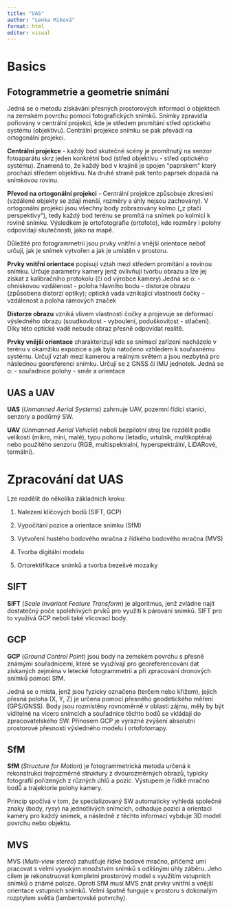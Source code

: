 ---
title: "UAS"
author: "Lenka Miková"
format: html
editor: visual
---

# Basics

## Fotogrammetrie a geometrie snímání

Jedná se o metodu získávání přesných prostorových informací o objektech na zemském povrchu pomocí fotografických snímků. Snímky zpravidla pořiovány v centrální projekci, kde je středem promítání střed optického systému (objektivu). Centrální projekce snímku se pak převádí na ortogonální projekci.

**Centrální projekce** - každý bod skutečné scény je promítnutý na senzor fotoaparátu skrz jeden konkrétní bod (střed objektivu - střed optického systému). Znamená to, že každý bod v krajině je spojen "paprskem" který prochází středem objektivu. Na druhé straně pak tento paprsek dopadá na snímkovou rovinu.

**Převod na ortogonální projekci** - Centrální projekce způsobuje zkreslení (vzdálené objekty se zdají menší, rozměry a úhly nejsou zachovány). V ortogonální projekci jsou všechny body zobrazovány kolmo („z ptačí perspektivy“), tedy každý bod terénu se promítá na snímek po kolmici k rovině snímku. Výsledkem je ortofotografie (ortofoto), kde rozměry i polohy odpovídají skutečnosti, jako na mapě.

Důležité pro fotogrammetrii jsou prvky vnitřní a vnější orientace neboť určují, jak je snímek vytvořen a jak je umístěn v prostoru.

**Prvky vnitřní orientace** popisují vztah mezi středem promítání a rovinou snímku. Určuje parametry kamery jenž ovlivňují tvorbu obrazu a lze jej získat z kalibračního protokolu (či od výrobce kamery).Jedná se o: - ohniskovou vzdálenost - poloha hlavního bodu - distorze obrazu (způsobena distorzí optiky); optická vada vznikající vlastností čočky - vzdálenost a poloha rámových značek

**Distorze obrazu** vzniká vlivem vlastností čočky a projevuje se deformací výsledného obrazu (soudkovitost - vyboulení, poduškovitost - stlačení). Díky této optické vadě nebude obraz přesně odpovídat realitě.

**Prvky vnější orientace** charakterizují kde se snímací zařízení nacházelo v terénu v okamžiku expozice a jak bylo natočeno vzhledem k souřasnému systému. Určují vztah mezi kamerou a reálným světem a jsou nezbytná pro následnou georeferenci snímku. Určují se z GNSS či IMU jednotek. Jedná se o: - souřadnice polohy - směr a orientace

## UAS a UAV

**UAS** (*Unmanned Aerial Systems*) zahrnuje UAV, pozemní řídící stanici, senzory a podůrný SW.

**UAV** (*Unmanned Aerial Vehicle*) neboli bezpilotní stroj lze rozdělit podle velikosti (mikro, mini, malé), typu pohonu (letadlo, vrtulník, multikoptéra) nebo použitého senzoru (RGB, multispektralní, hyperspektrální, LiDARové, termální).

# Zpracování dat UAS

Lze rozdělit do několika základních kroku:

1.  Nalezení klíčových bodů (SIFT, GCP)

2.  Vypočítání pozice a orientace snímku (SfM)

3.  Vytvoření hustého bodového mračna z řídkého bodového mračna (MVS)

4.  Tvorba digitální modelu

5.  Ortorektifikace snímků a tvorba bezešvé mozaiky

## SIFT

**SIFT** (*Scale Invariant Feature Transform*) je algoritmus, jenž zvládne najít dostatečný poče spolehlivých prvků pro využití k párování snímků. SIFT pro to využívá GCP neboli také vlícovací body.

## GCP

**GCP** (*Ground Control Point*) jsou body na zemském povrchu s přesně známými souřadnicemi, které se využívají pro georeferencování dat získaných zejména v letecké fotogrammetrii a při zpracování dronových snímků pomocí SfM.

Jedná se o místa, jenž jsou fyzicky označena (terčem nebo křížem), jejich přesná poloha (X, Y, Z) je určena pomocí přesného geodetického měření (GPS/GNSS). Body jsou rozmístěny rovnoměrně v oblasti zájmu, měly by být viditelné na vícero snímcích a souřadnice těchto bodů se vkládají do zpracovatelského SW. Přínosem GCP je výrazné zvýšení absolutní prostorové přesnosti výsledného modelu i ortofotomapy.

## SfM

**SfM** (*Structure for Motion*) je fotogrammetrická metoda určená k rekonstrukci trojrozměrné struktury z dvourozměrných obrazů, typicky fotografií pořízených z různých úhlů a pozic. Výstupem je řídké mračno bodů a trajektorie polohy kamery.

Princip spočívá v tom, že specializovaný SW automaticky vyhledá společné znaky (body, rysy) na jednotlivých snímcích, odhaduje pozici a orientaci kamery pro každý snímek, a následně z těchto informací vybduje 3D model povrchu nebo objektu.

## MVS

MVS (*Multi-view stereo*) zahušťuje řídké bodové mračno, přičemž umí pracovat s velmi vysokým množstvím snímků s odlišnými úhly záběru. Jeho cílem je rekonstruovat kompletní prostorový model s využitím vstupních snímků o známé poloze. Oproti SfM musí MVS znát prvky vnitřní a vnější orientace vstupních snímků. Velmi špatně funguje v prostoru s dokonalým rozptylem světla (lambertovské potvrchy).

